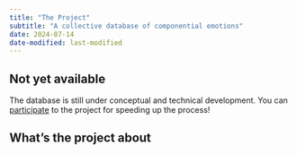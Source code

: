 ```yaml
---
title: "The Project"
subtitle: "A collective database of componential emotions"
date: 2024-07-14
date-modified: last-modified
---
```


::: callout-warning
## Not yet available

The database is still under conceptual and technical development. You can [participate](participate.qmd) to the project for speeding up the process!
:::

## What's the project about
